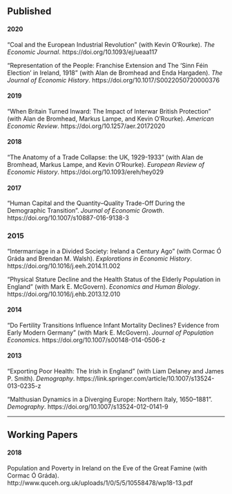## Published

#### 2020
"Coal and the European Industrial Revolution" (with Kevin O'Rourke). *The Economic Journal*. https://doi.org/10.1093/ej/ueaa117

"Representation of the People: Franchise Extension and The ‘Sinn Féin Election’ in Ireland, 1918" (with Alan de Bromhead and Enda Hargaden). *The Journal of Economic History*. https://doi.org/10.1017/S0022050720000376

#### 2019

"When Britain Turned Inward: The Impact of Interwar British Protection" (with Alan de Bromhead, Markus Lampe, and Kevin O'Rourke). *American Economic Review*. https://doi.org/10.1257/aer.20172020

#### 2018

"The Anatomy of a Trade Collapse: the UK, 1929-1933" (with Alan de Bromhead, Markus Lampe, and Kevin O'Rourke). *European Review of Economic History*. https://doi.org/10.1093/ereh/hey029

#### 2017

"Human Capital and the Quantity–Quality Trade-Off During the Demographic Transition". *Journal of Economic Growth*. https://doi.org/10.1007/s10887-016-9138-3

### 2015

"Intermarriage in a Divided Society: Ireland a Century Ago" (with Cormac Ó Gráda and Brendan M. Walsh). *Explorations in Economic History*. https://doi.org/10.1016/j.eeh.2014.11.002


"Physical Stature Decline and the Health Status of the Elderly Population in England" (with Mark E. McGovern). *Economics and Human Biology*. https://doi.org/10.1016/j.ehb.2013.12.010

#### 2014

"Do Fertility Transitions Influence Infant Mortality Declines? Evidence from Early Modern Germany" (with Mark E. McGovern). *Journal of Population Economics*. https://doi.org/10.1007/s00148-014-0506-z


#### 2013

"Exporting Poor Health: The Irish in England" (with Liam Delaney and James P. Smith). *Demography*. https://link.springer.com/article/10.1007/s13524-013-0235-z


"Malthusian Dynamics in a Diverging Europe: Northern Italy, 1650–1881". *Demography*. https://doi.org/10.1007/s13524-012-0141-9

*** 

## Working Papers

#### 2018

Population and Poverty in Ireland on the Eve of the Great Famine (with Cormac Ó Gráda). http://www.quceh.org.uk/uploads/1/0/5/5/10558478/wp18-13.pdf







